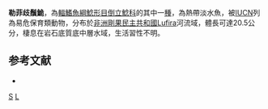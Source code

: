 {{Speciesbox 
| genus = Synodontis
| species = lufirae
| authority = [[Poll|Poll]], 1971
| status = VU
| status_system= IUCN3.1
}}
'''勒菲歧鬚鮠'''，為[[輻鰭魚綱|輻鰭魚綱]][[鯰形目|鯰形目]][[倒立鯰科|倒立鯰科]]的其中一[[種|種]]，為熱帶淡水魚，被[[IUCN|IUCN]]列為易危保育類動物，分布於[[非洲|非洲]][[剛果民主共和國|剛果民主共和國]]Lufira河流域，體長可達20.5公分，棲息在岩石底質底中層水域，生活習性不明。

==参考文献==
*{{FishBase_species|genus=Synodontis|species=lufirae|year=2015|month=5}}

{{Reflist}}
{{Taxonbar|from=Q3756265}}

[[Category:1971年描述的鱼类|S]]
[[Category:歧鬚鮠屬|L]]